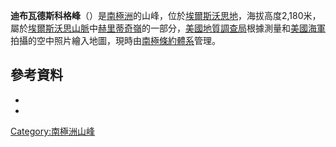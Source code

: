 {{coord|79|19|S|86|21|W|source:GNIS|display=title}}

'''迪布瓦德斯科格峰'''（{{lang-en|Dybvadskog Peak}}）是[[南極洲|南極洲]]的山峰，位於[[埃爾斯沃思地|埃爾斯沃思地]]，海拔高度2,180米，屬於[[埃爾斯沃思山脈|埃爾斯沃思山脈]]中[[赫里蒂奇嶺|赫里蒂奇嶺]]的一部分，[[美國地質調查局|美國地質調查局]]根據測量和[[美國海軍|美國海軍]]拍攝的空中照片繪入地圖，現時由[[南極條約體系|南極條約體系]]管理。

==參考資料==
*{{cite gnis | type = antarid | id = 4220| name = Dybvadskog Peak | accessdate = 2012-02-21}}
*{{usgs-gazetteer|id=4220}}

{{DEFAULTSORT:Dybvadskog Peak}}
[[Category:南極洲山峰|Category:南極洲山峰]]


{{EllsworthLand-geo-stub}}